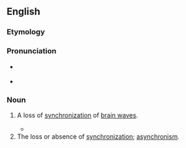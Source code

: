 ==English==
===Etymology===

{{prefix|de|synchronization}}

===Pronunciation===

* {{a|US}} {{IPA|disɪnkɹənɪˈzeɪʃən}}
*{{rhymes|eɪʃən}}

===Noun===
{{en-noun}}

# {{context|neurology|lang=en}} A loss of [[synchronization]] of [[brain wave]]s.
#*{{quote-book|page=53|1996|Jaak Pansepp|Emotion:Interdisciplinary Perspectives|chapter=Affective Neuroscience|url=http://books.google.com/books?id=bz5IZu9zNMQC|isbn=0805820280
|passage=FIG 2.4.  Analysis of event-related '''desynchronizations''' (ERDs) in the author's brain during a 4 s period following the induction of emotional states using the Clynes' technique.}}
# The loss or absence of [[synchronization]]; [[asynchronism]].